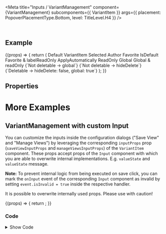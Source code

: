 
<Meta
  title="Inputs / VariantManagement"
  component={VariantManagement}
  subcomponents={{ VariantItem }}
  args={{
    placement: PopoverPlacementType.Bottom,
    level: TitleLevel.H4
  }}
/>

<DocsHeader />

<br />

## Example

<Canvas>
  <Story name="Default">
    {(props) => {
      return (
        <VariantManagement {...props}>
          <VariantItem inputProps={{ valueState: 'Error', onInput: console.log }}>Default VariantItem</VariantItem>
          <VariantItem selected>Selected</VariantItem>
          <VariantItem author="SAP">Author</VariantItem>
          <VariantItem favorite>Favorite</VariantItem>
          <VariantItem isDefault>IsDefault</VariantItem>
          <VariantItem favorite labelReadOnly>
            Favorite & labelReadOnly
          </VariantItem>
          <VariantItem applyAutomatically>ApplyAutomatically</VariantItem>
          <VariantItem readOnly>ReadOnly</VariantItem>
          <VariantItem global>Global</VariantItem>
          <VariantItem global readOnly>
            Global & readOnly
          </VariantItem>
          <VariantItem global>{`Not deletable -> global`}</VariantItem>
          <VariantItem hideDelete>{`Not deletable -> hideDelete`}</VariantItem>
          <VariantItem hideDelete={false} global>
            {`Deletable -> hideDelete: false, global: true`}
          </VariantItem>
        </VariantManagement>
      );
    }}
  </Story>
</Canvas>

## Properties

<ArgsTableWithNote story="." />

# More Examples

## VariantManagement with custom Input

You can customize the inputs inside the configuration dialogs ("Save View" and "Manage Views") by leveraging the corresponding `inputProps` prop (`saveViewInputProps` and `manageViewsInputProps`) of the `VariantItem` component.
These props accept props of the `Input` component with which you are able to overwrite internal implementations. E.g. `valueState` and `valueState` message.

**Note:** To prevent internal logic from being executed on save click, you can mark the `onInput` event of the corresponding `Input` component as invalid by setting `event.isInvalid = true` inside the respective handler.

<MessageStrip hideCloseButton>It is possible to overwrite internally used props. Please use with caution!</MessageStrip>

<Canvas>
  <Story name="with custom validation" withSource="none">
    {(props) => {
      return <VariantManagementWithCustomValidation {...props} />;
    }}
  </Story>
</Canvas>

### Code

<details style={{marginBlockEnd: "2rem"}}>

<summary>Show Code</summary>

```jsx
export const VariantManagementWithCustomValidation = () => {
  const [valueStateSaveView, setValueStateSaveView] = useState(undefined);
  const [customSaveViewVariantText, setCustomSaveViewVariantText] = useState(
    'Only alphanumeric chars in Save View input'
  );
  const [valueStateManageViews, setValueStateManageViews] = useState(undefined);
  const [customManageViewsVariantText, setCustomManageViewsVariantText] = useState('Max 12 chars');

  const handleSaveViewInput = (e) => {
    // only allow alphanumeric and space characters
    if (!e.target.value.match(/^[a-z0-9\s]+$/i)) {
      // mark variant as invalid (prevent internal logic from being applied)
      e.isInvalid = true;
      setValueStateSaveView(ValueState.Error);
    } else {
      // mark variant as valid again
      e.isInvalid = false;
      setValueStateSaveView(undefined);
    }
  };
  const handleSaveAs = (e) => {
    setCustomSaveViewVariantText(e.detail.children);
  };

  const handleManageViewInput = (e) => {
    // only 12 or fewer characters
    if (e.target.value.length > 12) {
      // mark variant as invalid (prevent internal logic from being applied)
      e.isInvalid = true;
      setValueStateManageViews(ValueState.Error);
    } else {
      // mark variant as valid again
      e.isInvalid = false;
      setValueStateManageViews(undefined);
    }
  };
  const handleSaveManageViews = (e) => {
    // if is custom manage view variant and is not in error state, set children to new value
    const isCustomManageViewsItem = e.detail.updatedVariants.find((item) => item['data-custom-manage-views']);
    if (!valueStateManageViews && isCustomManageViewsItem) {
      setCustomManageViewsVariantText(isCustomManageViewsItem.children);
    }
  };
  return (
    <VariantManagement onSaveAs={handleSaveAs} onSaveManageViews={handleSaveManageViews}>
      <VariantItem
        data-custom-save-view
        saveViewInputProps={{
          valueState: valueStateSaveView,
          valueStateMessage: valueStateSaveView ? (
            <div>Only alphanumeric and space characters allowed!</div>
          ) : undefined,
          onInput: handleSaveViewInput
        }}
      >
        {customSaveViewVariantText}
      </VariantItem>
      <VariantItem
        data-custom-manage-views
        selected
        manageViewsInputProps={{
          valueState: valueStateManageViews,
          valueStateMessage: valueStateManageViews ? <div>No more than 12 characters allowed!</div> : undefined,
          onInput: handleManageViewInput
        }}
      >
        {customManageViewsVariantText}
      </VariantItem>
    </VariantManagement>
  );
};
```

</details>

<Footer />
